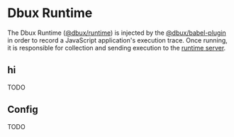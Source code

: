 # Dbux Runtime


<TOC toc={toc} />

The Dbux Runtime ([@dbux/runtime](https://www.npmjs.com/package/@dbux/runtime)) is injected by the [@dbux/babel-plugin](./dbux-babel-plugin) in order to record a JavaScript application's execution trace.
Once running, it is responsible for collection and sending execution to the [runtime server](../tools-and-configuration/dbux-code#runtime-server).

## hi

TODO

## Config

TODO

